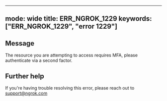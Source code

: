 
---
mode: wide
title: ERR_NGROK_1229
keywords: ["ERR_NGROK_1229", "error 1229"]
---

## Message
The resource you are attempting to access requires MFA, please authenticate via a second factor.




## Further help
If you're having trouble resolving this error, please reach out to [support@ngrok.com](mailto:support@ngrok.com?subject=Help%20with%20ERR_NGROK_1229)

